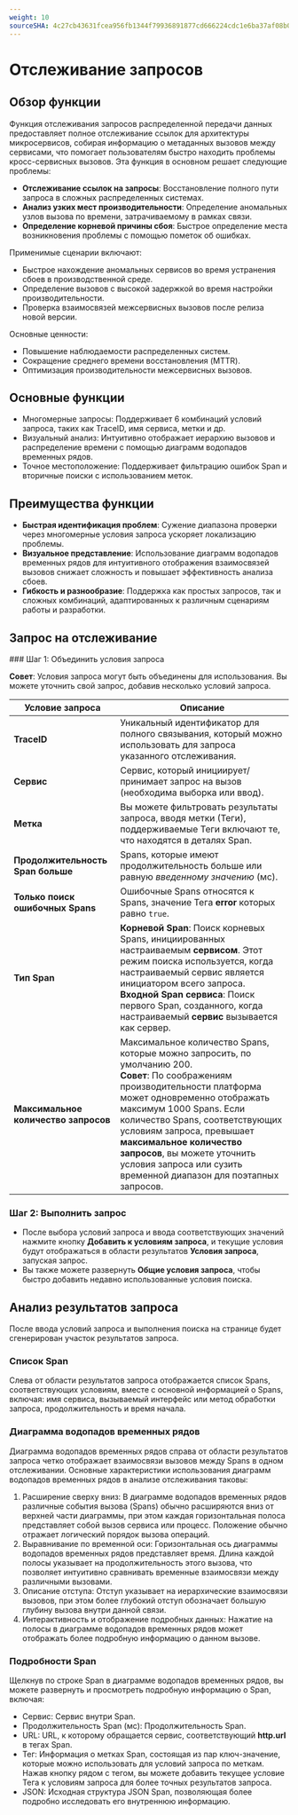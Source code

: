```yaml
---
weight: 10
sourceSHA: 4c27cb43631fcea956fb1344f79936891877cd666224cdc1e6ba37af08b0b017
---
```


# Отслеживание запросов

## Обзор функции

Функция отслеживания запросов распределенной передачи данных предоставляет полное отслеживание ссылок для архитектуры микросервисов, собирая информацию о метаданных вызовов между сервисами, что помогает пользователям быстро находить проблемы кросс-сервисных вызовов. Эта функция в основном решает следующие проблемы:

- **Отслеживание ссылок на запросы**: Восстановление полного пути запроса в сложных распределенных системах.
- **Анализ узких мест производительности**: Определение аномальных узлов вызова по времени, затрачиваемому в рамках связи.
- **Определение корневой причины сбоя**: Быстрое определение места возникновения проблемы с помощью пометок об ошибках.

Применимые сценарии включают:

- Быстрое нахождение аномальных сервисов во время устранения сбоев в производственной среде.
- Определение вызовов с высокой задержкой во время настройки производительности.
- Проверка взаимосвязей межсервисных вызовов после релиза новой версии.

Основные ценности:

- Повышение наблюдаемости распределенных систем.
- Сокращение среднего времени восстановления (MTTR).
- Оптимизация производительности межсервисных вызовов.

## Основные функции

- Многомерные запросы: Поддерживает 6 комбинаций условий запроса, таких как TraceID, имя сервиса, метки и др.
- Визуальный анализ: Интуитивно отображает иерархию вызовов и распределение времени с помощью диаграмм водопадов временных рядов.
- Точное местоположение: Поддерживает фильтрацию ошибок Span и вторичные поиски с использованием меток.

## Преимущества функции

- **Быстрая идентификация проблем**: Сужение диапазона проверки через многомерные условия запроса ускоряет локализацию проблемы.
- **Визуальное представление**: Использование диаграмм водопадов временных рядов для интуитивного отображения взаимосвязей вызовов снижает сложность и повышает эффективность анализа сбоев.
- **Гибкость и разнообразие**: Поддержка как простых запросов, так и сложных комбинаций, адаптированных к различным сценариям работы и разработки.

## Запрос на отслеживание

<Steps>
  ### Шаг 1: Объединить условия запроса

  **Совет**: Условия запроса могут быть объединены для использования. Вы можете уточнить свой запрос, добавив несколько условий запроса.

  | Условие запроса                   | Описание                                                                                                                                                                                                                                                                                                                                                |
  | --------------------------------- | ------------------------------------------------------------------------------------------------------------------------------------------------------------------------------------------------------------------------------------------------------------------------------------------------------------------------------------------------------- |
  | **TraceID**                       | Уникальный идентификатор для полного связывания, который можно использовать для запроса указанного отслеживания.                                                                                                                                                                                                                                     |
  | **Сервис**                        | Сервис, который инициирует/принимает запрос на вызов (необходима выборка или ввод).                                                                                                                                                                                                                                                                 |
  | **Метка**                         | Вы можете фильтровать результаты запроса, вводя метки (Теги), поддерживаемые Теги включают те, что находятся в деталях Span.                                                                                                                                                                                                                           |
  | **Продолжительность Span больше** | Spans, которые имеют продолжительность больше или равную *введенному значению* (мс).                                                                                                                                                                                                                                                                  |
  | **Только поиск ошибочных Spans**   | Ошибочные Spans относятся к Spans, значение Тега **error** которых равно `true`.                                                                                                                                                                                                                                                                      |
  | **Тип Span**                     | **Корневой Span**: Поиск корневых Spans, инициированных настраиваемым **сервисом**. Этот режим поиска используется, когда настраиваемый сервис является инициатором всего запроса. <br />**Входной Span сервиса**: Поиск первого Span, созданного, когда настраиваемый **сервис** вызывается как сервер.                                          |
  | **Максимальное количество запросов** | Максимальное количество Spans, которые можно запросить, по умолчанию 200. <br />**Совет**: По соображениям производительности платформа может одновременно отображать максимум 1000 Spans. Если количество Spans, соответствующих условиям запроса, превышает **максимальное количество запросов**, вы можете уточнить условия запроса или сузить временной диапазон для поэтапных запросов. |

  ### Шаг 2: Выполнить запрос

  - После выбора условий запроса и ввода соответствующих значений нажмите кнопку **Добавить к условиям запроса**, и текущие условия будут отображаться в области результатов **Условия запроса**, запуская запрос.
  - Вы также можете развернуть **Общие условия запроса**, чтобы быстро добавить недавно использованные условия поиска.
</Steps>

## Анализ результатов запроса

После ввода условий запроса и выполнения поиска на странице будет сгенерирован участок результатов запроса.

### Список Span

Слева от области результатов запроса отображается список Spans, соответствующих условиям, вместе с основной информацией о Spans, включая: имя сервиса, вызываемый интерфейс или метод обработки запроса, продолжительность и время начала.

### Диаграмма водопадов временных рядов

Диаграмма водопадов временных рядов справа от области результатов запроса четко отображает взаимосвязи вызовов между Spans в одном отслеживании. Основные характеристики использования диаграмм водопадов временных рядов в анализе отслеживания таковы:

1. Расширение сверху вниз: В диаграмме водопадов временных рядов различные события вызова (Spans) обычно расширяются вниз от верхней части диаграммы, при этом каждая горизонтальная полоса представляет собой вызов сервиса или процесс. Положение обычно отражает логический порядок вызова операций.
2. Выравнивание по временной оси: Горизонтальная ось диаграммы водопадов временных рядов представляет время. Длина каждой полосы указывает на продолжительность этого вызова, что позволяет интуитивно сравнивать временные взаимосвязи между различными вызовами.
3. Описание отступа: Отступ указывает на иерархические взаимосвязи вызовов, при этом более глубокий отступ обозначает большую глубину вызова внутри данной связи.
4. Интерактивность и отображение подробных данных: Нажатие на полосы в диаграмме водопадов временных рядов может отображать более подробную информацию о данном вызове.

### Подробности Span

Щелкнув по строке Span в диаграмме водопадов временных рядов, вы можете развернуть и просмотреть подробную информацию о Span, включая:

- Сервис: Сервис внутри Span.
- Продолжительность Span (мс): Продолжительность Span.
- URL: URL, к которому обращается сервис, соответствующий **http.url** в тегах Span.
- Тег: Информация о метках Span, состоящая из пар ключ-значение, которые можно использовать для условий запроса по меткам. Нажав кнопку рядом с тегом, вы можете добавить текущее условие Тега к условиям запроса для более точных результатов запроса.
- JSON: Исходная структура JSON Span, позволяющая более подробно исследовать его внутреннюю информацию.
